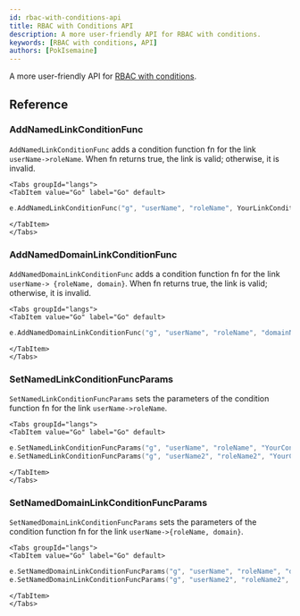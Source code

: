 ```yaml
---
id: rbac-with-conditions-api
title: RBAC with Conditions API
description: A more user-friendly API for RBAC with conditions.
keywords: [RBAC with conditions, API]
authors: [PokIsemaine]
---
```


A more user-friendly API for [RBAC with conditions](RBACWithConditions.mdx).

## Reference

### AddNamedLinkConditionFunc

`AddNamedLinkConditionFunc` adds a condition function fn for the link `userName->roleName`. When fn returns true, the link is valid; otherwise, it is invalid.

```mdx-code-block
<Tabs groupId="langs">
<TabItem value="Go" label="Go" default>
```

```go
e.AddNamedLinkConditionFunc("g", "userName", "roleName", YourLinkConditionFunc)
```

```mdx-code-block
</TabItem>
</Tabs>
```

### AddNamedDomainLinkConditionFunc

`AddNamedDomainLinkConditionFunc` adds a condition function fn for the link `userName-> {roleName, domain}`. When fn returns true, the link is valid; otherwise, it is invalid.

```mdx-code-block
<Tabs groupId="langs">
<TabItem value="Go" label="Go" default>
```

```go
e.AddNamedDomainLinkConditionFunc("g", "userName", "roleName", "domainName", YourLinkConditionFunc)
```

```mdx-code-block
</TabItem>
</Tabs>
```

### SetNamedLinkConditionFuncParams

`SetNamedLinkConditionFuncParams` sets the parameters of the condition function fn for the link `userName->roleName`.

```mdx-code-block
<Tabs groupId="langs">
<TabItem value="Go" label="Go" default>
```

```go
e.SetNamedLinkConditionFuncParams("g", "userName", "roleName", "YourConditionFuncParam")
e.SetNamedLinkConditionFuncParams("g", "userName2", "roleName2", "YourConditionFuncParam_1", "YourConditionFuncParam_2")
```

```mdx-code-block
</TabItem>
</Tabs>
```

### SetNamedDomainLinkConditionFuncParams

`SetNamedDomainLinkConditionFuncParams` sets the parameters of the condition function fn for the link `userName->{roleName, domain}`.

```mdx-code-block
<Tabs groupId="langs">
<TabItem value="Go" label="Go" default>
```

```go
e.SetNamedDomainLinkConditionFuncParams("g", "userName", "roleName", "domainName", "YourConditionFuncParam")
e.SetNamedDomainLinkConditionFuncParams("g", "userName2", "roleName2", "domainName2", "YourConditionFuncParam_1", "YourConditionFuncParam_2")
```

```mdx-code-block
</TabItem>
</Tabs>
```
